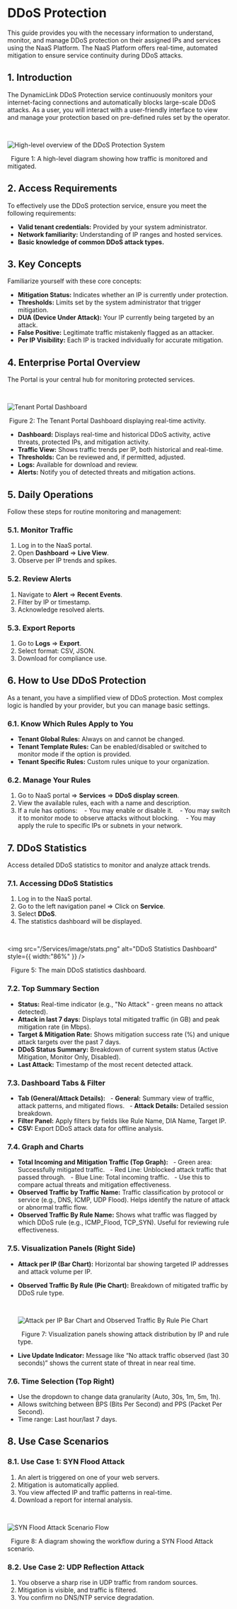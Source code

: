 # DDoS Protection

This guide provides you with the necessary information to understand, monitor, and manage DDoS protection on their assigned IPs and services using the NaaS Platform. The NaaS Platform offers real-time, automated mitigation to ensure service continuity during DDoS attacks.

## 1. Introduction

The DynamicLink DDoS Protection service continuously monitors your internet-facing connections and automatically blocks large-scale DDoS attacks. As a user, you will interact with a user-friendly interface to view and manage your protection based on pre-defined rules set by the operator.

 

![High-level overview of the DDoS Protection System](/Services/image/no_attack.png)

  Figure 1: A high-level diagram showing how traffic is monitored and mitigated.

## 2. Access Requirements

To effectively use the DDoS protection service, ensure you meet the following requirements:

- **Valid tenant credentials:** Provided by your system administrator.
- **Network familiarity:** Understanding of IP ranges and hosted services.
- **Basic knowledge of common DDoS attack types.**

## 3. Key Concepts

Familiarize yourself with these core concepts:

- **Mitigation Status:** Indicates whether an IP is currently under protection.
- **Thresholds:** Limits set by the system administrator that trigger mitigation.
- **DUA (Device Under Attack):** Your IP currently being targeted by an attack.
- **False Positive:** Legitimate traffic mistakenly flagged as an attacker.
- **Per IP Visibility:** Each IP is tracked individually for accurate mitigation.

## 4. Enterprise Portal Overview

The  Portal is your central hub for monitoring protected services.

  

![Tenant Portal Dashboard](/Services/image/attack.png)

  Figure 2: The Tenant Portal Dashboard displaying real-time activity.

- **Dashboard:** Displays real-time and historical DDoS activity, active threats, protected IPs, and mitigation activity.
- **Traffic View:** Shows traffic trends per IP, both historical and real-time.
- **Thresholds:** Can be reviewed and, if permitted, adjusted.
- **Logs:** Available for download and review.
- **Alerts:** Notify you of detected threats and mitigation actions.

## 5. Daily Operations

Follow these steps for routine monitoring and management:

### 5.1. Monitor Traffic

1. Log in to the NaaS portal.
2. Open **Dashboard** ⇒ **Live View**.
3. Observe per IP trends and spikes.

### 5.2. Review Alerts

1. Navigate to **Alert** ⇒ **Recent Events**.
2. Filter by IP or timestamp.
3. Acknowledge resolved alerts.



### 5.3. Export Reports

1. Go to **Logs** ⇒ **Export**.
2. Select format: CSV, JSON.
3. Download for compliance use.

## 6. How to Use DDoS Protection

As a tenant, you have a simplified view of DDoS protection. Most complex logic is handled by your provider, but you can manage basic settings.

### 6.1. Know Which Rules Apply to You

- **Tenant Global Rules:** Always on and cannot be changed.
- **Tenant Template Rules:** Can be enabled/disabled or switched to monitor mode if the option is provided.
- **Tenant Specific Rules:** Custom rules unique to your organization.

### 6.2. Manage Your Rules

1. Go to NaaS portal ⇒ **Services** ⇒ **DDoS display screen**.
2. View the available rules, each with a name and description.
3. If a rule has options:
      - You may enable or disable it.
      - You may switch it to monitor mode to observe attacks without blocking.
      - You may apply the rule to specific IPs or subnets in your network.


## 7. DDoS Statistics

Access detailed DDoS statistics to monitor and analyze attack trends.

### 7.1. Accessing DDoS Statistics

1. Log in to the NaaS portal.
2. Go to the left navigation panel ⇒ Click on **Service**.
3. Select **DDoS**.
4. The statistics dashboard will be displayed.

 

<img
  src="/Services/image/stats.png"
  alt="DDoS Statistics Dashboard"
  style={{ width:"86%" }}
/>

  Figure 5: The main DDoS statistics dashboard.

### 7.2. Top Summary Section

- **Status:** Real-time indicator (e.g., "No Attack" - green means no attack detected).
- **Attack in last 7 days:** Displays total mitigated traffic (in GB) and peak mitigation rate (in Mbps).
- **Target & Mitigation Rate:** Shows mitigation success rate (%) and unique attack targets over the past 7 days.
- **DDoS Status Summary:** Breakdown of current system status (Active Mitigation, Monitor Only, Disabled).
- **Last Attack:** Timestamp of the most recent detected attack.

### 7.3. Dashboard Tabs & Filter

- **Tab (General/Attack Details):**
    - **General:** Summary view of traffic, attack patterns, and mitigated flows.
    - **Attack Details:** Detailed session breakdown.
- **Filter Panel:** Apply filters by fields like Rule Name, DIA Name, Target IP.
- **CSV:** Export DDoS attack data for offline analysis.

### 7.4. Graph and Charts


- **Total Incoming and Mitigation Traffic (Top Graph):**
    - Green area: Successfully mitigated traffic.
    - Red Line: Unblocked attack traffic that passed through.
    - Blue Line: Total incoming traffic.
    - Use this to compare actual threats and mitigation effectiveness.
- **Observed Traffic by Traffic Name:** Traffic classification by protocol or service (e.g., DNS, ICMP, UDP Flood). Helps identify the nature of attack or abnormal traffic flow.
- **Observed Traffic By Rule Name:** Shows what traffic was flagged by which DDoS rule (e.g., ICMP_Flood, TCP_SYN). Useful for reviewing rule effectiveness.

### 7.5. Visualization Panels (Right Side)

- **Attack per IP (Bar Chart):** Horizontal bar showing targeted IP addresses and attack volume per IP.
- **Observed Traffic By Rule (Pie Chart):** Breakdown of mitigated traffic by DDoS rule type.

   

  ![Attack per IP Bar Chart and Observed Traffic By Rule Pie Chart](/images/visualization-panels.png)

    Figure 7: Visualization panels showing attack distribution by IP and rule type.
- **Live Update Indicator:** Message like “No attack traffic observed (last 30 seconds)” shows the current state of threat in near real time.

### 7.6. Time Selection (Top Right)

- Use the dropdown to change data granularity (Auto, 30s, 1m, 5m, 1h).
- Allows switching between BPS (Bits Per Second) and PPS (Packet Per Second).
- Time range: Last hour/last 7 days.

## 8. Use Case Scenarios

### 8.1. Use Case 1: SYN Flood Attack

1. An alert is triggered on one of your web servers.
2. Mitigation is automatically applied.
3. You view affected IP and traffic patterns in real-time.
4. Download a report for internal analysis.

 

![SYN Flood Attack Scenario Flow](/images/syn-flood-scenario.png)

  Figure 8: A diagram showing the workflow during a SYN Flood Attack scenario.

### 8.2. Use Case 2: UDP Reflection Attack

1. You observe a sharp rise in UDP traffic from random sources.
2. Mitigation is visible, and traffic is filtered.
3. You confirm no DNS/NTP service degradation.
